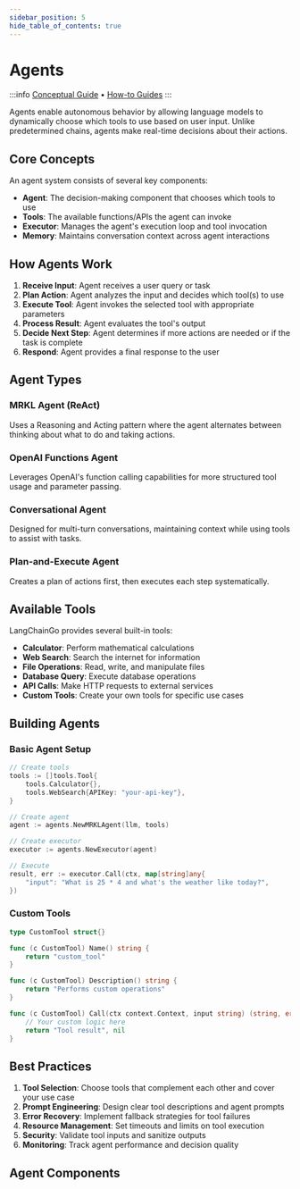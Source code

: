 ```yaml
---
sidebar_position: 5
hide_table_of_contents: true
---
```



# Agents

:::info
[Conceptual Guide](../../concepts/) • [How-to Guides](../../how-to/)
:::

Agents enable autonomous behavior by allowing language models to dynamically choose which tools to use based on user input. Unlike predetermined chains, agents make real-time decisions about their actions.

## Core Concepts

An agent system consists of several key components:

- **Agent**: The decision-making component that chooses which tools to use
- **Tools**: The available functions/APIs the agent can invoke
- **Executor**: Manages the agent's execution loop and tool invocation
- **Memory**: Maintains conversation context across agent interactions

## How Agents Work

1. **Receive Input**: Agent receives a user query or task
2. **Plan Action**: Agent analyzes the input and decides which tool(s) to use
3. **Execute Tool**: Agent invokes the selected tool with appropriate parameters
4. **Process Result**: Agent evaluates the tool's output
5. **Decide Next Step**: Agent determines if more actions are needed or if the task is complete
6. **Respond**: Agent provides a final response to the user

## Agent Types

### MRKL Agent (ReAct)
Uses a Reasoning and Acting pattern where the agent alternates between thinking about what to do and taking actions.

### OpenAI Functions Agent
Leverages OpenAI's function calling capabilities for more structured tool usage and parameter passing.

### Conversational Agent
Designed for multi-turn conversations, maintaining context while using tools to assist with tasks.

### Plan-and-Execute Agent
Creates a plan of actions first, then executes each step systematically.

## Available Tools

LangChainGo provides several built-in tools:

- **Calculator**: Perform mathematical calculations
- **Web Search**: Search the internet for information
- **File Operations**: Read, write, and manipulate files
- **Database Query**: Execute database operations
- **API Calls**: Make HTTP requests to external services
- **Custom Tools**: Create your own tools for specific use cases

## Building Agents

### Basic Agent Setup

```go
// Create tools
tools := []tools.Tool{
    tools.Calculator{},
    tools.WebSearch{APIKey: "your-api-key"},
}

// Create agent
agent := agents.NewMRKLAgent(llm, tools)

// Create executor
executor := agents.NewExecutor(agent)

// Execute
result, err := executor.Call(ctx, map[string]any{
    "input": "What is 25 * 4 and what's the weather like today?",
})
```

### Custom Tools

```go
type CustomTool struct{}

func (c CustomTool) Name() string {
    return "custom_tool"
}

func (c CustomTool) Description() string {
    return "Performs custom operations"
}

func (c CustomTool) Call(ctx context.Context, input string) (string, error) {
    // Your custom logic here
    return "Tool result", nil
}
```

## Best Practices

1. **Tool Selection**: Choose tools that complement each other and cover your use case
2. **Prompt Engineering**: Design clear tool descriptions and agent prompts
3. **Error Recovery**: Implement fallback strategies for tool failures
4. **Resource Management**: Set timeouts and limits on tool execution
5. **Security**: Validate tool inputs and sanitize outputs
6. **Monitoring**: Track agent performance and decision quality

## Agent Components

<DocCardList />